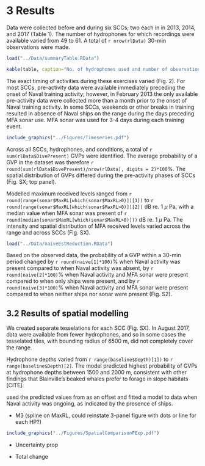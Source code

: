 # 3 Results

Data were collected before and during six SCCs; two each in in 2013, 2014, and 2017 (Table 1).  The number of hydrophones for which recordings were available varied from 49 to 61.  A total of `r nrow(rlData)` 30-min observations were made. 

```r

load("../Data/summaryTable.RData")

kable(table, caption="No. of hydrophones used and number of observations made (no. 30-min periods) for each SCC before the exercise began, when Naval activity was present, and when Naval activity and MFA sonar were present.")

```

The exact timing of activities during these exercises varied (Fig. 2).  For most SCCs, pre-activity data were available immediately preceding the onset of Naval training activity; however, in February 2013 the only available pre-activity data were collected more than a month prior to the onset of Naval training activity.  In some SCCs, weekends or other breaks in training resulted in absence of Naval ships on the range during the days preceding MFA sonar use.  MFA sonar was used for 3-4 days during each training event. 

```r
include_graphics("../Figures/Timeseries.pdf")
```

Across all SCCs, hydrophones, and conditions, a total of `r sum(rlData$DivePresent)` GVPs were identified.  The average probability of a GVP in the dataset was therefore `r round(sum(rlData$DivePresent)/nrow(rlData), digits = 2)*100`\%. The spatial distribution of GVPs differed during the pre-activity phases of SCCs (Fig. SX; top panel).

Modelled maximum received levels ranged from `r round(range(sonar$MaxRL[which(sonar$MaxRL>0)])[1])` to `r round(range(sonar$MaxRL[which(sonar$MaxRL>0)])[2])` dB re. 1 $\mu$ Pa, with a median value when MFA sonar was present of `r round(median(sonar$MaxRL[which(sonar$MaxRL>0)]))` dB re. 1 $\mu$ Pa. The intensity and spatial distribution of MFA received levels varied across the range and across SCCs (Fig. SX). 

```r
load("../Data/naiveEstReduction.RData")
```

Based on the observed data, the probability of a GVP within a 30-min period changed by `r round(naive[1]*100)`\% when Naval activity was present compared to when Naval activity was absent, by `r round(naive[2]*100)`\% when Naval activity and MFA sonar were present compared to when only ships were present, and by `r round(naive[3]*100)`\% when Naval activity and MFA sonar were present compared to when neither ships nor sonar were present (Fig. S2). 

## 3.2 Results of spatial modelling

We created separate tesselations for each SCC (Fig. SX).  In August 2017, data were available from fewer hydrophones, and so in some cases the tesselated tiles, with bounding radius of 6500 m, did not completely cover the range.

Hydrophone depths varied from `r range(baseline$Depth)[1])` to `r range(baseline$Depth)[2]`.   The model \texttt{M1} predicted highest probability of GVPs at hydrophone depths between 1500 and 2000 m, consistent with other findings that Blainville's beaked whales prefer to forage in slope habitats [CITE].

\texttt{M2} used the predicted values from \texttt{M1} as an offset and fitted a model to data when Naval activity was ongoing, as indicated by the presence of ships. 

- M3 (spline on MaxRL, could reinstate 3-panel figure with dots or line for each HP?)

```r
include_graphics("../Figures/SpatialComparisonPExp.pdf")
```

- Uncertainty prop

- Total change
